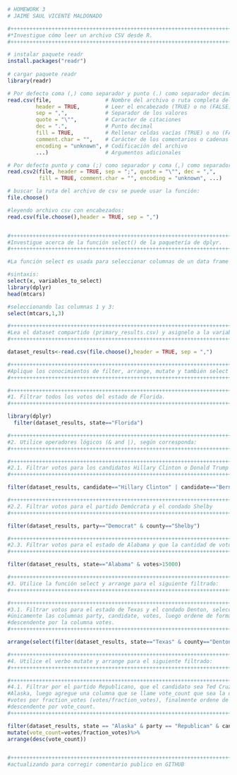 ```r
# HOMEWORK 3
# JAIME SAUL VICENTE MALDONADO

#++++++++++++++++++++++++++++++++++++++++++++++++++++++++++++++++++++++++++++++++++++++++++++++++++++++++++
#*Investigue cómo leer un archivo CSV desde R.
#++++++++++++++++++++++++++++++++++++++++++++++++++++++++++++++++++++++++++++++++++++++++++++++++++++++++++

# instalar paquete readr
install.packages("readr")
 
# cargar paquete readr
library(readr)

# Por defecto coma (,) como separador y punto (.) como separador decimal
read.csv(file,                 # Nombre del archivo o ruta completa del archivo
         header = TRUE,        # Leer el encabezado (TRUE) o no (FALSE)
         sep = ",",            # Separador de los valores
         quote = "\"",         # Caracter de citaciones
         dec = ".",            # Punto decimal
         fill = TRUE,          # Rellenar celdas vacías (TRUE) o no (FALSE)
         comment.char = "",    # Carácter de los comentarios o cadenas vacías
         encoding = "unknown", # Codificación del archivo
         ...)                  # Argumentos adicionales

# Por defecto punto y coma (;) como separador y coma (,) como separador decimal
read.csv2(file, header = TRUE, sep = ";", quote = "\"", dec = ",",
          fill = TRUE, comment.char = "", encoding = "unknown", ...)

# buscar la ruta del archivo de csv se puede usar la función:
file.choose()

#leyendo archivo csv con encabezados:
read.csv(file.choose(),header = TRUE, sep = ",")


#++++++++++++++++++++++++++++++++++++++++++++++++++++++++++++++++++++++++++++++++++++++++++++++++++++++++++
#Investigue acerca de la función select() de la paquetería de dplyr.
#++++++++++++++++++++++++++++++++++++++++++++++++++++++++++++++++++++++++++++++++++++++++++++++++++++++++++

#La función select es usada para seleccionar columnas de un data frame que se desee extraer. 

#sintaxis:
select(x, variables_to_select)
library(dplyr)
head(mtcars)

```

```r
#seleccionando las columnas 1 y 3:
select(mtcars,1,3)

```
```r
#++++++++++++++++++++++++++++++++++++++++++++++++++++++++++++++++++++++++++++++++++++++++++++++++++++++++++
#Lea el dataset compartido (primary_results.csv) y asignelo a la variable dataset_results.
#++++++++++++++++++++++++++++++++++++++++++++++++++++++++++++++++++++++++++++++++++++++++++++++++++++++++++

dataset_results<-read.csv(file.choose(),header = TRUE, sep = ",")
```
```r
#++++++++++++++++++++++++++++++++++++++++++++++++++++++++++++++++++++++++++++++++++++++++++++++++++++++++++
#Aplique los conocimientos de filter, arrange, mutate y también select para desarrollar los siguientes ejercicios:
#++++++++++++++++++++++++++++++++++++++++++++++++++++++++++++++++++++++++++++++++++++++++++++++++++++++++++

#++++++++++++++++++++++++++++++++++++++++++++++++++++++++++++++++++++++++++++++++++++++++++++++++++++++++++
#1. Filtrar todos los votos del estado de Florida.
#++++++++++++++++++++++++++++++++++++++++++++++++++++++++++++++++++++++++++++++++++++++++++++++++++++++++++

library(dplyr)
  filter(dataset_results, state=="Florida")

```

```r
#++++++++++++++++++++++++++++++++++++++++++++++++++++++++++++++++++++++++++++++++++++++++++++++++++++++++++
#2. Utilice operadores lógicos (& and |), según corresponda:
#++++++++++++++++++++++++++++++++++++++++++++++++++++++++++++++++++++++++++++++++++++++++++++++++++++++++++

#+++++++++++++++++++++++++++++++++++++++++++++++++++++++++++++++++++++++++++++++
#2.1. Filtrar votos para los candidatos Hillary Clinton o Donald Trump
#+++++++++++++++++++++++++++++++++++++++++++++++++++++++++++++++++++++++++++++++

filter(dataset_results, candidate=="Hillary Clinton" | candidate=="Bernie Sanders")

```
```r

#+++++++++++++++++++++++++++++++++++++++++++++++++++++++++++++++++++++++++++++++
#2.2. Filtrar votos para el partido Demócrata y el condado Shelby
#+++++++++++++++++++++++++++++++++++++++++++++++++++++++++++++++++++++++++++++++

filter(dataset_results, party=="Democrat" & county=="Shelby")

```
```r

#+++++++++++++++++++++++++++++++++++++++++++++++++++++++++++++++++++++++++++++++
#2.3. Filtrar votos para el estado de Alabama y que la cantidad de votos sea mayor a 15000.
#+++++++++++++++++++++++++++++++++++++++++++++++++++++++++++++++++++++++++++++++

filter(dataset_results, state=="Alabama" & votes>15000)
```
```r
#++++++++++++++++++++++++++++++++++++++++++++++++++++++++++++++++++++++++++++++++++++++++++++++++++++++++++
#3. Utilice la función select y arrange para el siguiente filtrado:
#++++++++++++++++++++++++++++++++++++++++++++++++++++++++++++++++++++++++++++++++++++++++++++++++++++++++++

#+++++++++++++++++++++++++++++++++++++++++++++++++++++++++++++++++++++++++++++++
#3.1. Filtrar votos para el estado de Texas y el condado Denton, seleccionando 
#únicamente las columnas party, candidate, votes, luego ordene de forma
#descendente por la columna votes.
#+++++++++++++++++++++++++++++++++++++++++++++++++++++++++++++++++++++++++++++++

arrange(select(filter(dataset_results, state=="Texas" & county=="Denton"),5,6,7),desc(votes))
```
```r
#++++++++++++++++++++++++++++++++++++++++++++++++++++++++++++++++++++++++++++++++++++++++++++++++++++++++++
#4. Utilice el verbo mutate y arrange para el siguiente filtrado:
#++++++++++++++++++++++++++++++++++++++++++++++++++++++++++++++++++++++++++++++++++++++++++++++++++++++++++

#+++++++++++++++++++++++++++++++++++++++++++++++++++++++++++++++++++++++++++++++
#4.1. Filtrar por el partido Republicano, que el candidato sea Ted Cruz en el estado de
#Alaska, luego agregue una columna que se llame vote_count que sea la división de
#votes por fraction_votes (votes/fraction_votes), finalmente ordene de forma
#descendente por vote_count.
#+++++++++++++++++++++++++++++++++++++++++++++++++++++++++++++++++++++++++++++++

filter(dataset_results, state == "Alaska" & party == "Republican" & candidate =="Ted Cruz")%>%
mutate(vote_count=votes/fraction_votes)%>%
arrange(desc(vote_count))



```
```r
#++++++++++++++++++++++++++++++++++++++++++++++++++++++++++++++++++++++++++++++++++++++++++++++++++++++++++
#actualizando para corregir comentario publico en GITHUB
```

